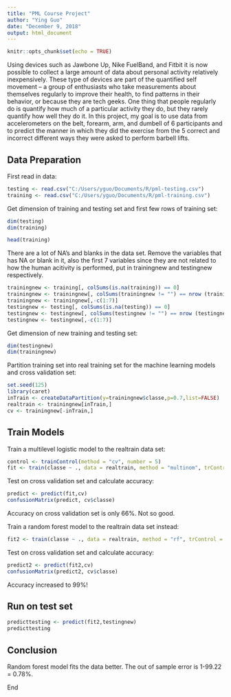 ---
title: "PML Course Project"
author: "Ying Guo"
date: "December 9, 2018"
output: html_document
---

```{r setup, include=FALSE}
knitr::opts_chunk$set(echo = TRUE)
```
Using devices such as Jawbone Up, Nike FuelBand, and Fitbit it is now possible to collect a large amount of data about personal activity relatively inexpensively. These type of devices are part of the quantified self movement – a group of enthusiasts who take measurements about themselves regularly to improve their health, to find patterns in their behavior, or because they are tech geeks. One thing that people regularly do is quantify how much of a particular activity they do, but they rarely quantify how well they do it. In this project, my goal is to use data from accelerometers on the belt, forearm, arm, and dumbell of 6 participants and to predict the manner in which they did the exercise from the 5 correct and incorrect different ways they were asked to perform barbell lifts.

## Data Preparation

First read in data:
```{r}
testing <- read.csv("C:/Users/yguo/Documents/R/pml-testing.csv")
training <- read.csv("C:/Users/yguo/Documents/R/pml-training.csv")
```

Get dimension of training and testing set and first few rows of training set:
```{r}
dim(testing)
dim(training)
```

```{r results='hide'}
head(training)
```

There are a lot of NA's and blanks in the data set. Remove the variables that has NA or blank in it, also the first 7 variables since they are not related to how the human acitivity is performed, put in trainingnew and testingnew respectively.
```{r}
trainingnew <- training[, colSums(is.na(training)) == 0]
trainingnew <- trainingnew[, colSums(trainingnew != "") == nrow (trainingnew)]
trainingnew <- trainingnew[,-c(1:7)]
testingnew <- testing[, colSums(is.na(testing)) == 0]
testingnew <- testingnew[, colSums(testingnew != "") == nrow (testingnew)]
testingnew <- testingnew[,-c(1:7)]
```

Get dimension of new training and testing set:
```{r}
dim(testingnew)
dim(trainingnew)
```

Partition training set into real training set for the machine learning models and cross validation set:
```{r results='hide'}
set.seed(125)
library(caret)
inTrain <- createDataPartition(y=trainingnew$classe,p=0.7,list=FALSE)
realtrain <- trainingnew[inTrain,]
cv <- trainingnew[-inTrain,]
```

## Train Models
Train a multilevel logistic model to the realtrain data set:
```{r cache = TRUE, results='hide'}
control <- trainControl(method = "cv", number = 5)
fit <- train(classe ~ ., data = realtrain, method = "multinom", trControl = control)
```

Test on cross validation set and calculate accuracy:
```{r results='hide'}
predict <- predict(fit,cv)
confusionMatrix(predict, cv$classe)
```

Accuracy on cross validation set is only 66%. Not so good.

Train a random forest model to the realtrain data set instead:
```{r cache = TRUE, results='hide'}
fit2 <- train(classe ~ ., data = realtrain, method = "rf", trControl = control)
```

Test on cross validation set and calculate accuracy:
```{r}
predict2 <- predict(fit2,cv)
confusionMatrix(predict2, cv$classe)
```

Accuracy increased to 99%!

## Run on test set
```{r}
predicttesting <- predict(fit2,testingnew)
predicttesting
```

## Conclusion
Random forest model fits the data better. The out of sample error is 1-99.22 = 0.78%.

End
